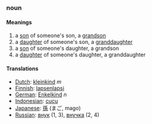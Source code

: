 ===noun===
====Meanings====
#a [[son]] of someone's son, a [[grandson]]
#a [[daughter]] of someone's son, a [[granddaughter]]
#a [[son]] of someone's daughter, a grandson
#a [[daughter]] of someone's daughter, a granddaughter
====Translations====
*[[Dutch]]: [[kleinkind]] ''m''
*[[Finnish]]: [[lapsenlapsi]]
*[[German]]: [[Enkelkind]] ''n''
*[[Indonesian]]: [[cucu]]
*[[Japanese]]: [[孫]] (まご, mago)
*[[Russian]]: [[внук]] (1, 3), [[внучка]] (2, 4)